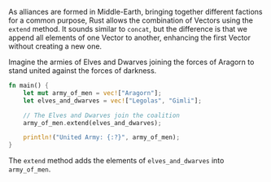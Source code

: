 As alliances are formed in Middle-Earth, bringing together different factions for a common purpose, Rust allows the combination of Vectors using the `extend` method. It sounds similar to `concat`, but the difference is that we append all elements of one Vector to another, enhancing the first Vector without creating a new one.

Imagine the armies of Elves and Dwarves joining the forces of Aragorn to stand united against the forces of darkness.

```rust
fn main() {
    let mut army_of_men = vec!["Aragorn"];
    let elves_and_dwarves = vec!["Legolas", "Gimli"];

    // The Elves and Dwarves join the coalition
    army_of_men.extend(elves_and_dwarves);

    println!("United Army: {:?}", army_of_men);
}
```

The `extend` method adds the elements of `elves_and_dwarves` into `army_of_men`.